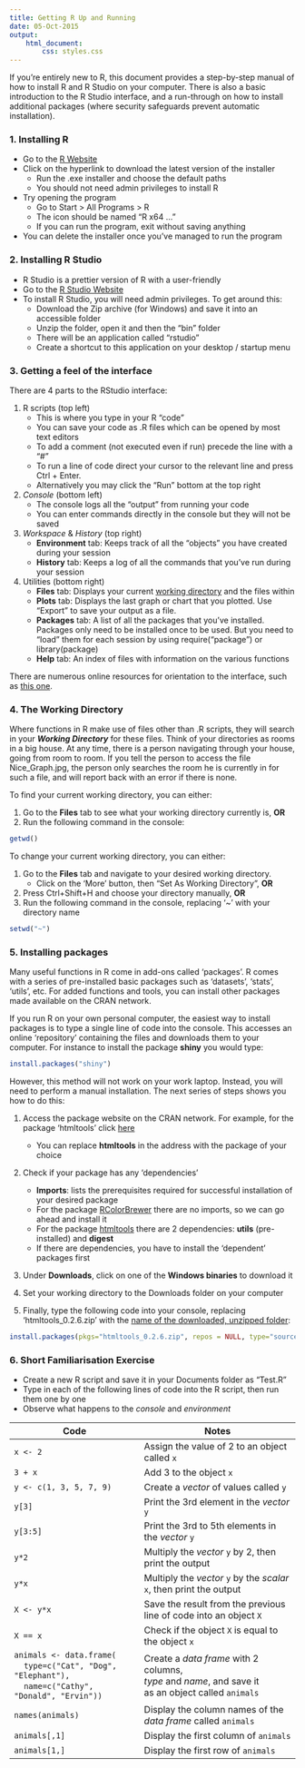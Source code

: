 ```yaml
---
title: Getting R Up and Running
date: 05-Oct-2015
output: 
    html_document:
        css: styles.css
---
```

<style type="text/css">
    td:first-child {
        width: 30%;
    }
</style>

If you're entirely new to R, this document provides a step-by-step manual of how to install R and R Studio on your computer. There is also a basic introduction to the R Studio interface, and a run-through on how to install additional packages (where security safeguards prevent automatic installation).

### 1. Installing R ###
- Go to the [R Website](https://cran.r-project.org/bin/windows/base/)
- Click on the hyperlink to download the latest version of the installer
    + Run the .exe installer and choose the default paths
    + You should not need admin privileges to install R
- Try opening the program
    + Go to Start > All Programs > R
    + The icon should be named "R x64 ..."
    + If you can run the program, exit without saving anything
- You can delete the installer once you've managed to run the program

### 2. Installing R Studio ###
- R Studio is a prettier version of R with a user-friendly
- Go to the [R Studio Website](https://www.rstudio.com/products/rstudio/download/)
- To install R Studio, you will need admin privileges. To get around this:
    + Download the Zip archive (for Windows) and save it into an accessible folder
    + Unzip the folder, open it and then the "bin" folder
    + There will be an application called "rstudio"
    + Create a shortcut to this application on your desktop / startup menu

### 3. Getting a feel of the interface ###
There are 4 parts to the RStudio interface:

1. R scripts (top left)
    + This is where you type in your R "code"
    + You can save your code as .R files which can be opened by most text editors
    + To add a comment (not executed even if run) precede the line with a "#"
    + To run a line of code direct your cursor to the relevant line and press Ctrl + Enter. 
    + Alternatively you may click the "Run" bottom at the top right

2. *Console* (bottom left)
    + The console logs all the "output" from running your code
    + You can enter commands directly in the console but they will not be saved

3. *Workspace* & *History* (top right)
    + __Environment__ tab: Keeps track of all the "objects" you have created during your session
    + __History__ tab: Keeps a log of all the commands that you've run during your session

4. Utilities (bottom right)
    + __Files__ tab: Displays your current <u> working directory</u> and the files within
    + __Plots__ tab: Displays the last graph or chart that you plotted. Use "Export" to save your output as a file.
    + __Packages__ tab: A list of all the packages that you've installed. Packages only need to be installed once to be used. But you need to "load" them for each session by using require("package") or library(package)
    + __Help__ tab: An index of files with information on the various functions

There are numerous online resources for orientation to the interface, such as [this one](http://dss.princeton.edu/training/RStudio101.pdf).

### 4. The Working Directory ###
Where functions in R make use of files other than .R scripts, they will search in your <b><i>Working Directory</i></b> for these files. Think of your directories as rooms in a big house. At any time, there is a person navigating through your house, going from room to room. If you tell the person to access the file Nice_Graph.jpg, the person only searches the room he is currently in for such a file, and will report back with an error if there is none.

To find your current working directory, you can either:

1. Go to the __Files__ tab to see what your working directory currently is, __OR__
2. Run the following command in the console: 

```r
getwd()
```

To change your current working directory, you can either:

1. Go to the __Files__ tab and navigate to your desired working directory.
    + Click on the 'More' button, then "Set As Working Directory", __OR__
2. Press Ctrl+Shift+H and choose your directory manually, __OR__
3. Run the following command in the console, replacing '~' with your directory name
```r
setwd("~")
```


### 5. Installing packages ###
Many useful functions in R come in add-ons called 'packages'. R comes with a series of pre-installed basic packages such as 'datasets', 'stats', 'utils', etc. For added functions and tools, you can install other packages made available on the CRAN network.

If you run R on your own personal computer, the easiest way to install packages is to type a single line of code into the console. This accesses an online 'repository' containing the files and downloads them to your computer. For instance to install the package __shiny__ you would type:
```r
install.packages("shiny")
```

However, this method will not work on your work laptop. Instead, you will need to perform a manual installation. The next series of steps shows you how to do this:

1. Access the package website on the CRAN network. For example, for the package 'htmltools' click [here](https://cran.r-project.org/web/packages/htmltools/index.html)
    + You can replace __htmltools__ in the address with the package of your choice

2. Check if your package has any 'dependencies'
    + __Imports__: lists the prerequisites required for successful installation of your desired package
    + For the package [RColorBrewer]((https://cran.r-project.org/web/packages/RColorBrewer/index.html)) there are no imports, so we can go ahead and install it
    + For the package [htmltools](https://cran.r-project.org/web/packages/htmltools/index.html) there are 2 dependencies: __utils__ (pre-installed) and __digest__
    + If there are dependencies, you have to install the 'dependent' packages first

3. Under __Downloads__, click on one of the __Windows binaries__ to download it

4. Set your working directory to the Downloads folder on your computer

5. Finally, type the following code into your console, replacing 'htmltools_0.2.6.zip' with the <u> name of the downloaded, unzipped folder</u>:
```r
install.packages(pkgs="htmltools_0.2.6.zip", repos = NULL, type="source")
```

### 6. Short Familiarisation Exercise ###

- Create a new R script and save it in your Documents folder as "Test.R"
- Type in each of the following lines of code into the R script, then run them one by one
- Observe what happens to the *console* and *environment*

Code       | Notes
-----------|-------------
`x <- 2`   | Assign the value of 2 to an object called `x`
`3 + x`    | Add 3 to the object `x`
`y <- c(1, 3, 5, 7, 9)`| Create a *vector* of values called `y`
`y[3]`     | Print the 3rd element in the *vector* `y`
`y[3:5]`   | Print the 3rd to 5th elements in the *vector* `y`
`y*2`      | Multiply the *vector* `y` by 2, then print the output
`y*x`      | Multiply the *vector* `y` by the *scalar* `x`, then print the output
`X <- y*x` | Save the result from the previous line of code into an object `X`
`X == x`   | Check if the object `X` is equal to the object `x`
`animals <- data.frame(`<br>&nbsp;&nbsp;&nbsp;&nbsp;`type=c("Cat", "Dog", "Elephant"),`<br>&nbsp;&nbsp;&nbsp;&nbsp;`name=c("Cathy", "Donald", "Ervin"))` | Create a *data frame* with 2 columns, <br> *type* and *name*, and save it <br> as an object called `animals`
`names(animals)`| Display the column names of the *data frame* called `animals`
`animals[,1]` | Display the first column of `animals`
`animals[1,]` | Display the first row of `animals`

